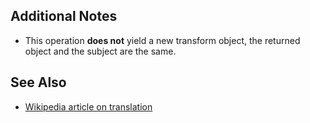 {{Lua/Function |
  returns = Transform3 |
  prototype = Transform3:Translate([[Lua/Shared/Vector3|Vector3]] {{arg|translation}}) |
  description = Translates the transform by the given vector.
}}

==Additional Notes==
*This operation '''does not''' yield a new transform object, the returned object and the subject are the same.

==See Also==
*[http://en.wikipedia.org/wiki/Translation_(geometry) Wikipedia article on translation]